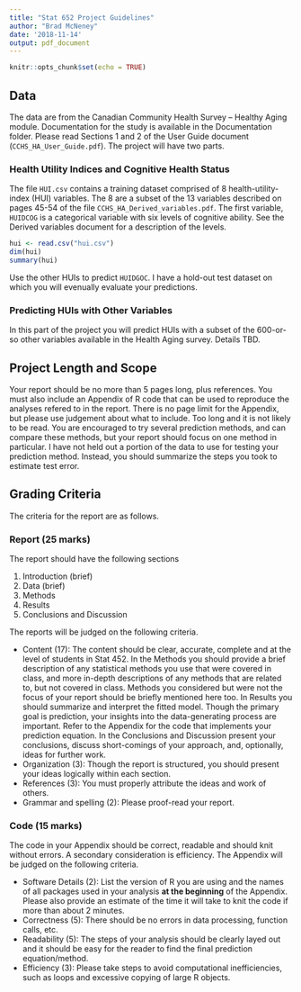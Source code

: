 ```yaml
---
title: "Stat 652 Project Guidelines"
author: "Brad McNeney"
date: '2018-11-14'
output: pdf_document
---
```


```r
knitr::opts_chunk$set(echo = TRUE)
```

## Data 

The data are from the Canadian Community Health Survey --
Healthy Aging module. Documentation for the study
is available in the Documentation folder. Please read
Sections 1 and 2 of the User Guide document 
(`CCHS_HA_User_Guide.pdf`). The project will have
two parts.

### Health Utility Indices and Cognitive Health Status

The file `HUI.csv` contains a training dataset comprised
of 8 health-utility-index (HUI)
variables. The 8 are a subset of the 13 variables described
on pages 45-54 of the file `CCHS_HA_Derived_variables.pdf`.
The first variable, `HUIDCOG` is a categorical variable
with six levels of cognitive ability. See the Derived variables
document for a description of the levels.

```r
hui <- read.csv("hui.csv")
dim(hui)
summary(hui)
```

Use the other HUIs to predict `HUIDGOC`. I have a 
hold-out test dataset on which you will evenually evaluate
your predictions.

### Predicting HUIs with Other Variables

In this part of the project you will predict HUIs
with a subset of the 600-or-so other variables
available in the Health Aging survey. Details
TBD.

## Project Length and Scope

Your report should be no more than 5 pages long, plus
references. You must also include an Appendix of R code that
can be used to reproduce the analyses refered to in
the report. There is no page limit for the Appendix, but
please use judgement about what to include. Too long
and it is not likely to be read.
You are encouraged to 
try several prediction methods, and can compare 
these methods, but your report should focus on 
one method in particular. I have not held out
a portion of the data to use for testing your
prediction method. Instead, you should summarize 
the steps you took to estimate test error.

## Grading Criteria

The criteria for the report are as follows.

### Report (25 marks)

The report should have the following sections

1. Introduction (brief)
2. Data (brief)
3. Methods
4. Results
5. Conclusions and Discussion  
    
The reports will be judged on the following criteria.

* Content (17): 
The content should be clear, accurate, complete and at the 
level of students in Stat 452. In the Methods you should provide a brief
description of any statistical methods you use that were covered
in class, and more in-depth descriptions of any methods that are
related to, but not covered in class. Methods you considered 
but were not the focus of your report should be briefly mentioned 
here too.
In Results you should summarize and interpret the fitted model. 
Though the primary goal is prediction, your insights into the 
data-generating process are important. Refer to the Appendix for
the code that implements your prediction equation.
In the Conclusions and Discussion present your conclusions, 
discuss short-comings of your approach, and, optionally,
ideas for further work.
* Organization (3): Though the report is structured, you should
present your ideas logically within each section.
* References (3): You must properly attribute the ideas and 
work of others.
* Grammar and spelling (2): Please proof-read your report.

### Code (15 marks)

The code in your Appendix
should be correct, readable and should knit without
errors. A secondary consideration is efficiency. 
The Appendix will be judged on the following criteria.

* Software Details (2): List the version of R you are using
and the names of all packages used in your analysis **at the beginning**
of the Appendix. Please also provide an estimate of the time
it will take to knit the code if more than about 2 minutes.
* Correctness (5): There should be no errors in data
processing, function calls, etc.
* Readability (5): The steps of your analysis should 
be clearly layed out and it should be easy for the reader
to find the final prediction equation/method.
* Efficiency (3): Please take steps to avoid computational
inefficiencies, such as loops and excessive copying of 
large R objects.

